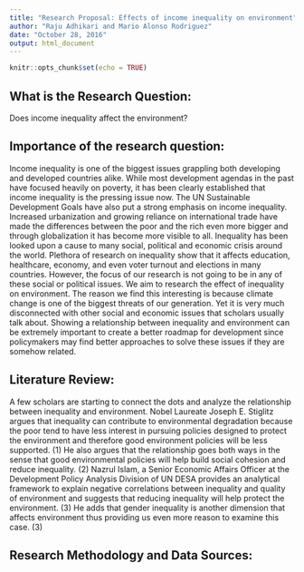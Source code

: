 ```yaml
---
title: "Research Proposal: Effects of income inequality on environment"
author: "Raju Adhikari and Mario Alonso Rodriguez"
date: "October 28, 2016"
output: html_document
---
```


```r
knitr::opts_chunk$set(echo = TRUE)
```

## What is the Research Question:

Does income inequality affect the environment?


## Importance of the research question:

Income inequality is one of the biggest issues grappling both developing and developed countries alike. While most development agendas in the past have focused heavily on poverty, it has been clearly established that income inequality is the pressing issue now. The UN Sustainable Development Goals have also put a strong emphasis on income inequality. Increased urbanization and growing reliance on international trade have made the differences between the poor and the rich even more bigger and through globalization it has become more visible to all. Inequality has been looked upon a cause to many social, political and economic crisis around the world. Plethora of research on inequality show that it affects education, healthcare, economy, and even voter turnout and elections in many countries. However, the focus of our research is not going to be in any of these social or political issues. We aim to research the effect of inequality on environment. The reason we find this interesting is because climate change is one of the biggest threats of our generation. Yet it is very much disconnected with other social and economic issues that scholars usually talk about. Showing a relationship between inequality and environment can be extremely important to create a better roadmap for development since policymakers may find better approaches to solve these issues if they are somehow related.

## Literature Review:

A few scholars are starting to connect the dots and analyze the relationship between inequality and environment.  Nobel Laureate Joseph E. Stiglitz argues that inequality can contribute to environmental degradation because the poor tend to have less interest in pursuing policies designed to protect the environment and therefore good environment policies will be less supported. (1) He also argues that the relationship goes both ways in the sense that good environmental policies will help build social cohesion and reduce inequality. (2) Nazrul Islam, a Senior Economic Affairs Officer at the Development Policy Analysis Division of UN DESA provides an analytical framework to explain negative correlations between inequality and quality of environment and suggests that reducing inequality will help protect the environment. (3) He adds that gender inequality is another dimension that affects environment thus providing us even more reason to examine this case. (3)

## Research Methodology and Data Sources:




